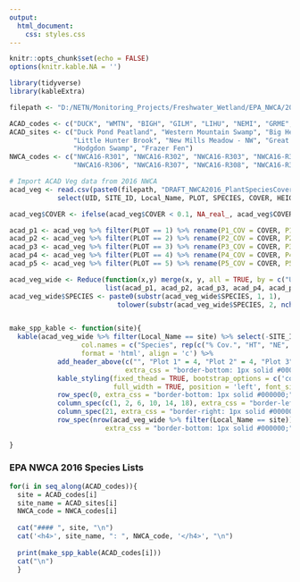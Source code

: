 ```yaml
---
output: 
  html_document:
    css: styles.css
---
```


```r
knitr::opts_chunk$set(echo = FALSE)
options(knitr.kable.NA = '')
```

```r
library(tidyverse)
library(kableExtra)

filepath <- "D:/NETN/Monitoring_Projects/Freshwater_Wetland/EPA_NWCA/2016_Data/2021_release/ACAD_only/"

ACAD_codes <- c("DUCK", "WMTN", "BIGH", "GILM", "LIHU", "NEMI", "GRME", "HEBR", "HODG", "FRAZ")
ACAD_sites <- c("Duck Pond Peatland", "Western Mountain Swamp", "Big Heath", "Gilmore Meadow",
                "Little Hunter Brook", "New Mills Meadow - NW", "Great Meadow (IAH)", "Heath Brook",
                "Hodgdon Swamp", "Frazer Fen")
NWCA_codes <- c("NWCA16-R301", "NWCA16-R302", "NWCA16-R303", "NWCA16-R304", "NWCA16-R305",
                "NWCA16-R306", "NWCA16-R307", "NWCA16-R308", "NWCA16-R309", "NWCA16-R310")

# Import ACAD Veg data from 2016 NWCA
acad_veg <- read.csv(paste0(filepath, "DRAFT_NWCA2016_PlantSpeciesCoverHeight_20200416_ACAD.csv")) %>%
            select(UID, SITE_ID, Local_Name, PLOT, SPECIES, COVER, HEIGHT, NE, SW)

acad_veg$COVER <- ifelse(acad_veg$COVER < 0.1, NA_real_, acad_veg$COVER)

acad_p1 <- acad_veg %>% filter(PLOT == 1) %>% rename(P1_COV = COVER, P1_HT = HEIGHT, P1_NE = NE, P1_SW = SW) %>% select(-PLOT)
acad_p2 <- acad_veg %>% filter(PLOT == 2) %>% rename(P2_COV = COVER, P2_HT = HEIGHT, P2_NE = NE, P2_SW = SW) %>% select(-PLOT)
acad_p3 <- acad_veg %>% filter(PLOT == 3) %>% rename(P3_COV = COVER, P3_HT = HEIGHT, P3_NE = NE, P3_SW = SW) %>% select(-PLOT)
acad_p4 <- acad_veg %>% filter(PLOT == 4) %>% rename(P4_COV = COVER, P4_HT = HEIGHT, P4_NE = NE, P4_SW = SW) %>% select(-PLOT)
acad_p5 <- acad_veg %>% filter(PLOT == 5) %>% rename(P5_COV = COVER, P5_HT = HEIGHT, P5_NE = NE, P5_SW = SW) %>% select(-PLOT)

acad_veg_wide <- Reduce(function(x,y) merge(x, y, all = TRUE, by = c("UID", "SITE_ID", "Local_Name", "SPECIES")),
                        list(acad_p1, acad_p2, acad_p3, acad_p4, acad_p5)) %>% select(-UID)
acad_veg_wide$SPECIES <- paste0(substr(acad_veg_wide$SPECIES, 1, 1), 
                           tolower(substr(acad_veg_wide$SPECIES, 2, nchar(acad_veg_wide$SPECIES))))


make_spp_kable <- function(site){
  kable(acad_veg_wide %>% filter(Local_Name == site) %>% select(-SITE_ID, -Local_Name), 
                  col.names = c("Species", rep(c("% Cov.", "HT", "NE", "SW"), 5)),
                  format = 'html', align = 'c') %>%
            add_header_above(c("", "Plot 1" = 4, "Plot 2" = 4, "Plot 3" = 4, "Plot 4" = 4, "Plot 5" = 4),
                             extra_css = "border-bottom: 1px solid #000000; border-right: 3px solid #ffffff") %>% 
            kable_styling(fixed_thead = TRUE, bootstrap_options = c('condensed'), 
                          full_width = TRUE, position = 'left', font_size = 12) %>% 
            row_spec(0, extra_css = "border-bottom: 1px solid #000000;") %>% 
            column_spec(c(1, 2, 6, 10, 14, 18), extra_css = "border-left: 1px solid #000000;") %>% 
            column_spec(21, extra_css = "border-right: 1px solid #000000;") %>% 
            row_spec(nrow(acad_veg_wide %>% filter(Local_Name == site)), 
                        extra_css = "border-bottom: 1px solid #000000;")
  
}

```

### EPA NWCA 2016 Species Lists {.tabset .tabset-pills}

```r
for(i in seq_along(ACAD_codes)){
  site = ACAD_codes[i]
  site_name = ACAD_sites[i]
  NWCA_code = NWCA_codes[i]
  
  cat("#### ", site, "\n")
  cat('<h4>', site_name, ": ", NWCA_code, '</h4>', "\n")
     
  print(make_spp_kable(ACAD_codes[i]))
  cat("\n")
  }
```

